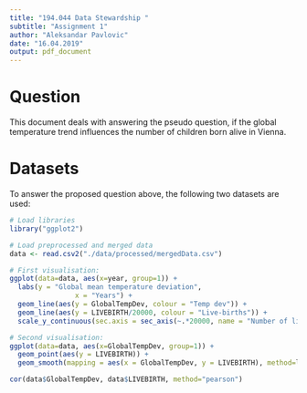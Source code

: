 ```yaml
---
title: "194.044 Data Stewardship "
subtitle: "Assignment 1"
author: "Aleksandar Pavlovic"
date: "16.04.2019"
output: pdf_document
---
```


# Question
This document deals with answering the pseudo question, if the global temperature trend influences the number of children born alive in Vienna.

# Datasets
To answer the proposed question above, the following two datasets are used:
\begin{itemize}
\item
Live births in Vienna - identifier: f54e6828-3d75-4a82-89cb-23c58057bad4, url: [birth data repo](https://www.data.gv.at/katalog/dataset/f54e6828-3d75-4a82-89cb-23c58057bad4)
\item
Mean near surface temperature deviation (the first zip file was downloaded) - identifier: $cli\_iad\_td$, url: [temperature repo](https://data.europa.eu/euodp/en/data/dataset/zQAEvhkR7H0NQYU1HP5fA)
\end{itemize}

```r
# Load libraries
library("ggplot2")
```

```r
# Load preprocessed and merged data
data <- read.csv2("./data/processed/mergedData.csv")
```

```r
# First visualisation:
ggplot(data=data, aes(x=year, group=1)) +
  labs(y = "Global mean temperature deviation",
                x = "Years") +
  geom_line(aes(y = GlobalTempDev, colour = "Temp dev")) +
  geom_line(aes(y = LIVEBIRTH/20000, colour = "Live-births")) +
  scale_y_continuous(sec.axis = sec_axis(~.*20000, name = "Number of live-births"))
```
```r
# Second visualisation:
ggplot(data=data, aes(x=GlobalTempDev, group=1)) +
  geom_point(aes(y = LIVEBIRTH)) +
  geom_smooth(mapping = aes(x = GlobalTempDev, y = LIVEBIRTH), method=lm)
```
```r
cor(data$GlobalTempDev, data$LIVEBIRTH, method="pearson")
```
